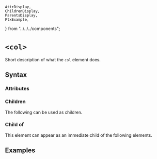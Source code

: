     AttrDisplay,
    ChildrenDisplay,
    ParentsDisplay,
    PtxExample,
} from "../../../components";

# `<col>`

Short description of what the `col` element does.

## Syntax

### Attributes

<AttrDisplay name="col" />

### Children

The following can be used as children.

<ChildrenDisplay name="col" />

### Child of

This element can appear as an immediate child of the following elements.

<ParentsDisplay name="col" />

## Examples

    